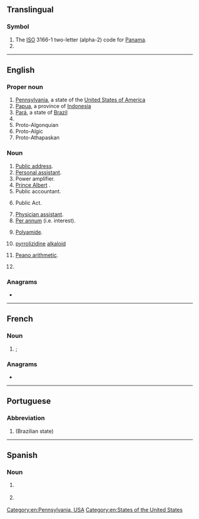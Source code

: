 {{also|Appendix:Variations of "pa"}}
==Translingual==
{{wikipedia|Pa}}

===Symbol===
{{head|mul|symbol}}

# The [[ISO]] 3166-1 two-letter (alpha-2) code for [[Panama]].
# {{SI-unit-abb|peta|ampere|[[electrical current]]}}

----

==English==

===Proper noun===
{{en-proper noun}}

# [[Pennsylvania]], a state of the [[United States of America]]
# [[Papua]], a province of [[Indonesia]]
# [[Pará]], a state of [[Brazil]]
# {{w|Palestinian Authority}}
# Proto-Algonquian {{qualifier|sometimes abbreviated PAn to distinguish it from Proto-Algic, but usually just abbreviated PA with Proto-Algic being abbreviated PAc}}
# Proto-Algic {{qualifier|sometimes abbreviated PAc to distinguish it from Proto-Algonquian}}
# Proto-Athapaskan

===Noun===
{{en-noun|~}}

# [[public address system|Public address]].
# [[personal assistant|Personal assistant]].
# Power amplifier.
# [[Prince Albert]] {{qualifier|piercing}}.
# Public accountant.
# {{lb|en|legal}} Public Act.
# [[physician assistant|Physician assistant]].
# [[per annum|Per annum]] (i.e. interest).
# {{lb|en|organic compound}} [[polyamide|Polyamide]].
# {{lb|en|chemistry}} [[pyrrolizidine]] [[alkaloid]]
# [[Peano arithmetic]].
# {{lb|en|anatomy}} {{initialism of|en|pulmonary artery}}

===Anagrams===
* {{anagrams|en|a=ap|A&P|AP|Ap|ap|ap.}}

[[Category:en:Pennsylvania, USA]]
[[Category:en:States of the United States]]

----

==French==

===Noun===
{{fr-noun|m|PA}}

# {{l|en|CV|gloss=[[aircraft carrier]]}}; {{initialism of|fr|porte-avions}}

===Anagrams===
* {{l|fr|AP}}

----

==Portuguese==

===Abbreviation===
{{head|pt|abbreviation}}

# {{abbreviation of|pt|Pará}} (Brazilian state)

----

==Spanish==

===Noun===
{{es-noun|f|PA}}

# {{lb|es|medicine}} {{initialism of|es|presión arterial}}
# {{lb|es|biology}} {{initialism of|es|potencial de acción}}